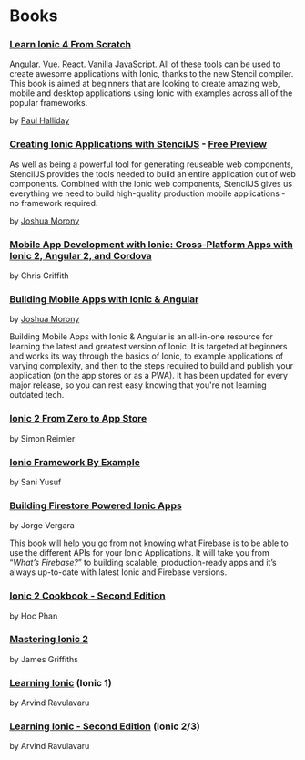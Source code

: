 # Books

### [Learn Ionic 4 From Scratch](https://leanpub.com/learnionic4fromscratch)

Angular. Vue. React. Vanilla JavaScript. All of these tools can be used to create awesome applications with Ionic, thanks to the new Stencil compiler. This book is aimed at beginners that are looking to create amazing web, mobile and desktop applications using Ionic with examples across all of the popular frameworks.

by [Paul Halliday](https:://developer.school)


### [Creating Ionic Applications with StencilJS](https://www.joshmorony.com/creating-ionic-applications-with-stencil-js/) - [Free Preview](https://cdn2.hubspot.net/hubfs/3776657/PREVIEW-Creating-Ionic-Apps-with-StencilJS.pdf)

As well as being a powerful tool for generating reuseable web components, StencilJS provides the tools needed to build an entire application out of web components. Combined with the Ionic web components, StencilJS gives us everything we need to build high-quality production mobile applications - no framework required.

by [Joshua Morony](https://www.joshmorony.com/blog)


### [Mobile App Development with Ionic: Cross-Platform Apps with Ionic 2, Angular 2, and Cordova](https://www.amazon.com/Mobile-App-Development-Ionic-Cross-Platform/dp/1491937785/ref=sr_1_2?ie=UTF8&qid=1464183332&sr=8-2&keywords=ionic+2)

by Chris Griffith


### [Building Mobile Apps with Ionic & Angular](https://www.joshmorony.com/building-mobile-apps-with-ionic-2/)

by [Joshua Morony](https://www.joshmorony.com/blog)

Building Mobile Apps with Ionic & Angular is an all-in-one resource for learning the latest and greatest version of Ionic. It is targeted at beginners and works its way through the basics of Ionic, to example applications of varying complexity, and then to the steps required to build and publish your application (on the app stores or as a PWA). It has been updated for every major release, so you can rest easy knowing that you're not learning outdated tech.


### [Ionic 2 From Zero to App Store](https://devdactic.com/zero-to-app)

by Simon Reimler


### [Ionic Framework By Example](https://www.packtpub.com/application-development/ionic-framework-example)

by Sani Yusuf


### [Building Firestore Powered Ionic Apps](https://javebratt.com/ionic-firebase-book/)

by Jorge Vergara

This book will help you go from not knowing what Firebase is to be able to use the different APIs for your Ionic Applications. It will take you from “_What’s Firebase?_” to building scalable, production-ready apps and it’s always up-to-date with latest Ionic and Firebase versions.


### [Ionic 2 Cookbook - Second Edition](https://www.amazon.com/Ionic-Cookbook-Second-Hoc-Phan-ebook/dp/B01C4D9VWS?ie=UTF8&keywords=ionic%202&qid=1464183332&ref_=sr_1_3&sr=8-3)

by Hoc Phan


### [Mastering Ionic 2](https://www.leanpub.com/masteringionic2)

by James Griffiths

### [Learning Ionic](https://www.packtpub.com/in/application-development/learning-ionic) (Ionic 1)

by Arvind Ravulavaru

### [Learning Ionic - Second Edition](https://www.packtpub.com/in/web-development/learning-ionic-second-edition) (Ionic 2/3)

by Arvind Ravulavaru

